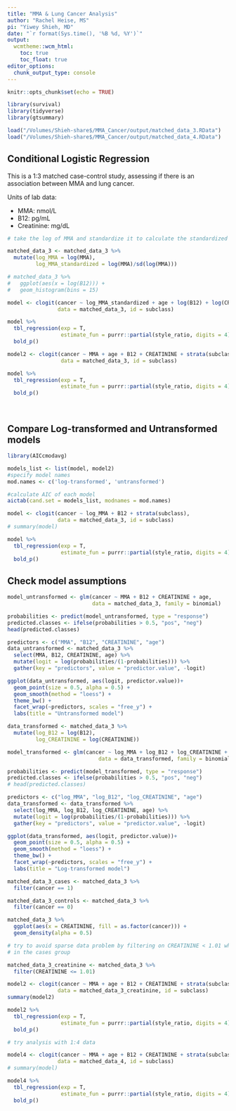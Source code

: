```yaml
---
title: "MMA & Lung Cancer Analysis"
author: "Rachel Heise, MS"
pi: "Yiwey Shieh, MD"
date: "`r format(Sys.time(), '%B %d, %Y')`"
output: 
  wcmtheme::wcm_html: 
    toc: true
    toc_float: true
editor_options: 
  chunk_output_type: console
---
```


```r
knitr::opts_chunk$set(echo = TRUE)

library(survival)
library(tidyverse)
library(gtsummary)

load("/Volumes/Shieh-share$/MMA_Cancer/output/matched_data_3.RData")
load("/Volumes/Shieh-share$/MMA_Cancer/output/matched_data_4.RData")

```

## Conditional Logistic Regression

This is a 1:3 matched case-control study, assessing if there is an association between MMA and lung cancer. 

Units of lab data:

  - MMA: nmol/L
  - B12: pg/mL
  - Creatinine: mg/dL

```r
# take the log of MMA and standardize it to calculate the standardized OR

matched_data_3 <- matched_data_3 %>% 
  mutate(log_MMA = log(MMA),
         log_MMA_standardized = log(MMA)/sd(log(MMA)))

# matched_data_3 %>% 
#   ggplot(aes(x = log(B12))) +
#   geom_histogram(bins = 15)

model <- clogit(cancer ~ log_MMA_standardized + age + log(B12) + log(CREATININE) + strata(subclass),
                data = matched_data_3, id = subclass)

model %>% 
  tbl_regression(exp = T,
                 estimate_fun = purrr::partial(style_ratio, digits = 4)) %>%
  bold_p()

model2 <- clogit(cancer ~ MMA + age + B12 + CREATININE + strata(subclass),
                 data = matched_data_3, id = subclass)

model %>% 
  tbl_regression(exp = T,
                 estimate_fun = purrr::partial(style_ratio, digits = 4)) %>%
  bold_p()
```

<br>

## Compare Log-transformed and Untransformed models

```r
library(AICcmodavg)

models_list <- list(model, model2)
#specify model names
mod.names <- c('log-transformed', 'untransformed')

#calculate AIC of each model
aictab(cand.set = models_list, modnames = mod.names)
```


```r
model <- clogit(cancer ~ log_MMA + B12 + strata(subclass),
                data = matched_data_3, id = subclass)
# summary(model)

model %>% 
  tbl_regression(exp = T,
                 estimate_fun = purrr::partial(style_ratio, digits = 4)) %>%
  bold_p()
```

## Check model assumptions

```r
model_untransformed <- glm(cancer ~ MMA + B12 + CREATININE + age,
                           data = matched_data_3, family = binomial)

probabilities <- predict(model_untransformed, type = "response")
predicted.classes <- ifelse(probabilities > 0.5, "pos", "neg")
head(predicted.classes)

predictors <- c("MMA", "B12", "CREATININE", "age")
data_untransformed <- matched_data_3 %>%
  select(MMA, B12, CREATININE, age) %>% 
  mutate(logit = log(probabilities/(1-probabilities))) %>%
  gather(key = "predictors", value = "predictor.value", -logit)

ggplot(data_untransformed, aes(logit, predictor.value))+
  geom_point(size = 0.5, alpha = 0.5) +
  geom_smooth(method = "loess") + 
  theme_bw() + 
  facet_wrap(~predictors, scales = "free_y") +
  labs(title = "Untransformed model")
```

```r
data_transformed <- matched_data_3 %>% 
  mutate(log_B12 = log(B12),
         log_CREATININE = log(CREATININE))

model_transformed <- glm(cancer ~ log_MMA + log_B12 + log_CREATININE + age,
                             data = data_transformed, family = binomial)

probabilities <- predict(model_transformed, type = "response")
predicted.classes <- ifelse(probabilities > 0.5, "pos", "neg")
# head(predicted.classes)

predictors <- c("log_MMA", "log_B12", "log_CREATININE", "age")
data_transformed <- data_transformed %>%
  select(log_MMA, log_B12, log_CREATININE, age) %>% 
  mutate(logit = log(probabilities/(1-probabilities))) %>%
  gather(key = "predictors", value = "predictor.value", -logit)

ggplot(data_transformed, aes(logit, predictor.value))+
  geom_point(size = 0.5, alpha = 0.5) +
  geom_smooth(method = "loess") + 
  theme_bw() + 
  facet_wrap(~predictors, scales = "free_y") +
  labs(title = "Log-transformed model")
```


```r
matched_data_3_cases <- matched_data_3 %>% 
  filter(cancer == 1)

matched_data_3_controls <- matched_data_3 %>% 
  filter(cancer == 0)

matched_data_3 %>% 
  ggplot(aes(x = CREATININE, fill = as.factor(cancer))) +
  geom_density(alpha = 0.5)

# try to avoid sparse data problem by filtering on CREATININE < 1.01 which is the max value of CREATININE
# in the cases group

matched_data_3_creatinine <- matched_data_3 %>% 
  filter(CREATININE <= 1.01)

model2 <- clogit(cancer ~ MMA + age + B12 + CREATININE + strata(subclass),
                data = matched_data_3_creatinine, id = subclass)
summary(model2)

model2 %>% 
  tbl_regression(exp = T,
                 estimate_fun = purrr::partial(style_ratio, digits = 4)) %>%
  bold_p()

```

```r
# try analysis with 1:4 data

model4 <- clogit(cancer ~ MMA + age + B12 + CREATININE + strata(subclass),
                data = matched_data_4, id = subclass)
# summary(model)

model4 %>% 
  tbl_regression(exp = T,
                 estimate_fun = purrr::partial(style_ratio, digits = 4)) %>%
  bold_p()
```



